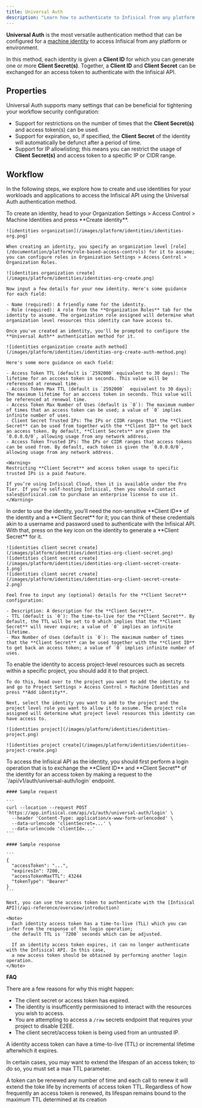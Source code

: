```yaml
---
title: Universal Auth
description: "Learn how to authenticate to Infisical from any platform or environment."
---
```


**Universal Auth** is the most versatile authentication method that can be configured for a [machine identity](/documentation/platform/identities/machine-identities) to access Infisical from any platform or environment.

In this method, each identity is given a **Client ID** for which you can generate one or more **Client Secret(s)**. Together, a **Client ID** and **Client Secret** can be exchanged for an access token to authenticate with the Infisical API.

## Properties

Universal Auth supports many settings that can be beneficial for tightening your workflow security configuration:

- Support for restrictions on the number of times that the **Client Secret(s)** and access token(s) can be used.
- Support for expiration, so, if specified, the **Client Secret** of the identity will automatically be defunct after a period of time.
- Support for IP allowlisting; this means you can restrict the usage of **Client Secret(s)** and access token to a specific IP or CIDR range.

## Workflow

In the following steps, we explore how to create and use identities for your workloads and applications to access the Infisical API
using the Universal Auth authentication method.

<Steps>
  <Step title="Creating an identity">
    To create an identity, head to your Organization Settings > Access Control > Machine Identities and press **Create identity**.

    ![identities organization](/images/platform/identities/identities-org.png)

    When creating an identity, you specify an organization level [role](/documentation/platform/role-based-access-controls) for it to assume; you can configure roles in Organization Settings > Access Control > Organization Roles.
    
    ![identities organization create](/images/platform/identities/identities-org-create.png)

    Now input a few details for your new identity. Here's some guidance for each field:

    - Name (required): A friendly name for the identity.
    - Role (required): A role from the **Organization Roles** tab for the identity to assume. The organization role assigned will determine what organization level resources this identity can have access to.
    
    Once you've created an identity, you'll be prompted to configure the **Universal Auth** authentication method for it.
    
    ![identities organization create auth method](/images/platform/identities/identities-org-create-auth-method.png)
    
    Here's some more guidance on each field:

    - Access Token TTL (default is `2592000` equivalent to 30 days): The lifetime for an acccess token in seconds. This value will be referenced at renewal time.
    - Access Token Max TTL (default is `2592000`  equivalent to 30 days): The maximum lifetime for an acccess token in seconds. This value will be referenced at renewal time.
    - Access Token Max Number of Uses (default is `0`): The maximum number of times that an access token can be used; a value of `0` implies infinite number of uses.
    - Client Secret Trusted IPs: The IPs or CIDR ranges that the **Client Secret** can be used from together with the **Client ID** to get back an access token. By default, **Client Secrets** are given the `0.0.0.0/0`, allowing usage from any network address.
    - Access Token Trusted IPs: The IPs or CIDR ranges that access tokens can be used from. By default, each token is given the `0.0.0.0/0`, allowing usage from any network address.

    <Warning>
    Restricting **Client Secret** and access token usage to specific trusted IPs is a paid feature.

    If you’re using Infisical Cloud, then it is available under the Pro Tier. If you’re self-hosting Infisical, then you should contact sales@infisical.com to purchase an enterprise license to use it.
    </Warning>

  </Step>
  <Step title="Creating a Client Secret">
    In order to use the identity, you'll need the non-sensitive **Client ID**
    of the identity and a **Client Secret** for it; you can think of these credentials akin to a username
    and password used to authenticate with the Infisical API. With that, press on the key icon on the identity to generate a **Client Secret**
    for it.
    
    ![identities client secret create](/images/platform/identities/identities-org-client-secret.png)
    ![identities client secret create](/images/platform/identities/identities-org-client-secret-create-1.png)
    ![identities client secret create](/images/platform/identities/identities-org-client-secret-create-2.png)
    
    Feel free to input any (optional) details for the **Client Secret** configuration:
    
    - Description: A description for the **Client Secret**.
    - TTL (default is `0`): The time-to-live for the **Client Secret**. By default, the TTL will be set to 0 which implies that the **Client Secret** will never expire; a value of `0` implies an infinite lifetime.
    - Max Number of Uses (default is `0`): The maximum number of times that the **Client Secret** can be used together with the **Client ID** to get back an access token; a value of `0` implies infinite number of uses.
  </Step>
  <Step title="Adding an identity to a project">
    To enable the identity to access project-level resources such as secrets within a specific project, you should add it to that project.

    To do this, head over to the project you want to add the identity to and go to Project Settings > Access Control > Machine Identities and press **Add identity**.

    Next, select the identity you want to add to the project and the project level role you want to allow it to assume. The project role assigned will determine what project level resources this identity can have access to.

    ![identities project](/images/platform/identities/identities-project.png)
    
    ![identities project create](/images/platform/identities/identities-project-create.png)
  </Step>
  <Step title="Accessing the Infisical API with the identity">
    To access the Infisical API as the identity, you should first perform a login operation
    that is to exchange the **Client ID** and **Client Secret** of the identity for an access token
    by making a request to the `/api/v1/auth/universal-auth/login` endpoint.
    
    #### Sample request

    ```
    curl --location --request POST 'https://app.infisical.com/api/v1/auth/universal-auth/login' \
      --header 'Content-Type: application/x-www-form-urlencoded' \
      --data-urlencode 'clientSecret=...' \
      --data-urlencode 'clientId=...'
    ```
    
    #### Sample response
    
    ```
    {
      "accessToken": "...",
      "expiresIn": 7200,
      "accessTokenMaxTTL": 43244
      "tokenType": "Bearer"
    }
    ```

    Next, you can use the access token to authenticate with the [Infisical API](/api-reference/overview/introduction)
    
    <Note>
      Each identity access token has a time-to-live (TLL) which you can infer from the response of the login operation;
      the default TTL is `7200` seconds which can be adjusted.

      If an identity access token expires, it can no longer authenticate with the Infisical API. In this case,
      a new access token should be obtained by performing another login operation.
    </Note>
  </Step>
</Steps>

**FAQ**

<AccordionGroup>
<Accordion title="Why is the Infisical API rejecting my identity credentials?">
  There are a few reasons for why this might happen:
  
  - The client secret or access token has expired.
  - The identity is insufficently permissioned to interact with the resources you wish to access.
  - You are attempting to access a `/raw` secrets endpoint that requires your project to disable E2EE.
  - The client secret/access token is being used from an untrusted IP.
</Accordion>
<Accordion title="What is access token renewal and TTL/Max TTL?">
  A identity access token can have a time-to-live (TTL) or incremental lifetime afterwhich it expires.
  
  In certain cases, you may want to extend the lifespan of an access token; to do so, you must set a max TTL parameter.

  A token can be renewed any number of time and each call to renew it will extend the toke life by increments of access token TTL. 
  Regardless of how frequently an access token is renewed, its lifespan remains bound to the maximum TTL determined at its creation
</Accordion>
</AccordionGroup>